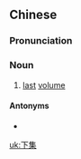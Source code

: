 ==Chinese==
{{zh-forms}}

===Pronunciation===
{{zh-pron
|m=xiàjí
|c=haa6 zaap6
|h=pfs=ha-si̍p
|cat=n
}}

===Noun===
{{zh-noun}}

# [[last]] [[volume]]

====Antonyms====
* {{zh-l|上集}}

[[uk:下集]]